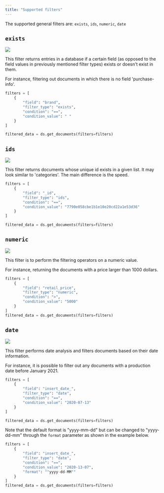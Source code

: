 ```yaml
---
title: "Supported filters"
---
```


The supported general filters are: `exists`, `ids`, `numeric`, `date`

## `exists`

<Frame caption="Filtering documents which include the field 'brand' in their information.">
  <img src="/images/exists.png" />
</Frame>

This filter returns entries in a database if a certain field (as opposed to the field values in previously mentioned filter types) exists or doesn't exist in them.

For instance, filtering out documents in which there is no field 'purchase-info'. 


```python Python(SDK)
filters = [
    {
        "field": "brand",
        "filter_type": "exists",
        "condition": "==",
        "condition_value": " "
    }
]

filtered_data = ds.get_documents(filters=filters)
```

## `ids`

<Frame caption="Filtering documents based on their id.">
  <img src="/images/id.png" />
</Frame>

This filter returns documents whose unique id exists in a given list. It may look similar to 'categories'. The main difference is the speed.

```python Python 
filters = [
    {
        "field": "_id",
        "filter_type": "ids",
        "condition": "==",
        "condition_value": "7790e058cbe1b1e10e20cd22a1e53d36"
    }
]

filtered_data = ds.get_documents(filters=filters)
```

## `numeric`

<Frame caption="Filtering documents with retail price higher than 5000.">
  <img src="/images/numeric.png" />
</Frame>

This filter is to perform the filtering operators on a numeric value. 

For instance, returning the documents with a price larger than 1000 dollars.

```python Python 
filters = [
    {
        "field": "retail_price",
        "filter_type": "numeric",
        "condition": ">",
        "condition_value": "5000"
    }
]
filtered_data = ds.get_documents(filters=filters)
```

## `date`

<Frame caption="Filtering documents which were added to the database after January 2021.">
  <img src="/images/date.png" />
</Frame>

This filter performs date analysis and filters documents based on their date information. 

For instance, it is possible to filter out any documents with a production date before January 2021.

```python Python 
filters = [
    {
        "field": "insert_date_",
        "filter_type": "date",
        "condition": "==",
        "condition_value": "2020-07-13"
    }
]

filtered_data = ds.get_documents(filters=filters)
```

Note that the default format is "yyyy-mm-dd" but can be changed to "yyyy-dd-mm" through the `format` parameter as shown in the example below.

```python Python 
filters = [
    {
        "field": "insert_date_",
        "filter_type": "date",
        "condition": "==",
        "condition_value": "2020-13-07",
        "format": ""yyyy-dd-MM""
    }
]
filtered_data = ds.get_documents(filters=filters)
```